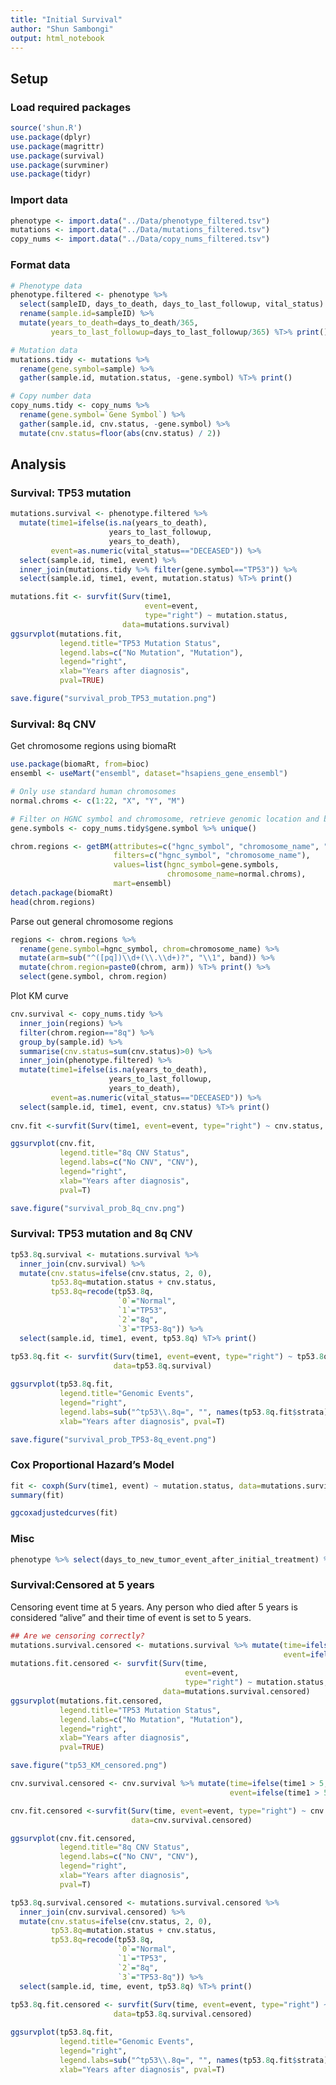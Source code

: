 ```yaml
---
title: "Initial Survival"
author: "Shun Sambongi"
output: html_notebook
---
```


## Setup

### Load required packages

```r
source('shun.R')
use.package(dplyr)
use.package(magrittr)
use.package(survival)
use.package(survminer)
use.package(tidyr)
```

### Import data

```r
phenotype <- import.data("../Data/phenotype_filtered.tsv")
mutations <- import.data("../Data/mutations_filtered.tsv")
copy_nums <- import.data("../Data/copy_nums_filtered.tsv")
```

### Format data

```r
# Phenotype data
phenotype.filtered <- phenotype %>% 
  select(sampleID, days_to_death, days_to_last_followup, vital_status) %>%
  rename(sample.id=sampleID) %>%
  mutate(years_to_death=days_to_death/365, 
         years_to_last_followup=days_to_last_followup/365) %T>% print()

# Mutation data
mutations.tidy <- mutations %>% 
  rename(gene.symbol=sample) %>% 
  gather(sample.id, mutation.status, -gene.symbol) %T>% print()

# Copy number data
copy_nums.tidy <- copy_nums %>%
  rename(gene.symbol=`Gene Symbol`) %>% 
  gather(sample.id, cnv.status, -gene.symbol) %>% 
  mutate(cnv.status=floor(abs(cnv.status) / 2))
```


## Analysis

### Survival: TP53 mutation

```r
mutations.survival <- phenotype.filtered %>% 
  mutate(time1=ifelse(is.na(years_to_death), 
                      years_to_last_followup, 
                      years_to_death), 
         event=as.numeric(vital_status=="DECEASED")) %>% 
  select(sample.id, time1, event) %>%
  inner_join(mutations.tidy %>% filter(gene.symbol=="TP53")) %>%
  select(sample.id, time1, event, mutation.status) %T>% print()

mutations.fit <- survfit(Surv(time1, 
                              event=event, 
                              type="right") ~ mutation.status,
                         data=mutations.survival)
ggsurvplot(mutations.fit, 
           legend.title="TP53 Mutation Status",
           legend.labs=c("No Mutation", "Mutation"),
           legend="right",
           xlab="Years after diagnosis",
           pval=TRUE)

save.figure("survival_prob_TP53_mutation.png")
```

### Survival: 8q CNV

Get chromosome regions using biomaRt

```r
use.package(biomaRt, from=bioc)
ensembl <- useMart("ensembl", dataset="hsapiens_gene_ensembl")

# Only use standard human chromosomes
normal.chroms <- c(1:22, "X", "Y", "M")

# Filter on HGNC symbol and chromosome, retrieve genomic location and band
gene.symbols <- copy_nums.tidy$gene.symbol %>% unique()

chrom.regions <- getBM(attributes=c("hgnc_symbol", "chromosome_name", "band"),
                       filters=c("hgnc_symbol", "chromosome_name"),
                       values=list(hgnc_symbol=gene.symbols, 
                                   chromosome_name=normal.chroms), 
                       mart=ensembl)
detach.package(biomaRt)
head(chrom.regions)
```

Parse out general chromosome regions

```r
regions <- chrom.regions %>% 
  rename(gene.symbol=hgnc_symbol, chrom=chromosome_name) %>% 
  mutate(arm=sub("^([pq])\\d+(\\.\\d+)?", "\\1", band)) %>%
  mutate(chrom.region=paste0(chrom, arm)) %T>% print() %>%
  select(gene.symbol, chrom.region)
```

Plot KM curve

```r
cnv.survival <- copy_nums.tidy %>% 
  inner_join(regions) %>%
  filter(chrom.region=="8q") %>% 
  group_by(sample.id) %>%
  summarise(cnv.status=sum(cnv.status)>0) %>%
  inner_join(phenotype.filtered) %>%
  mutate(time1=ifelse(is.na(years_to_death), 
                      years_to_last_followup, 
                      years_to_death), 
         event=as.numeric(vital_status=="DECEASED")) %>% 
  select(sample.id, time1, event, cnv.status) %T>% print()
  
cnv.fit <-survfit(Surv(time1, event=event, type="right") ~ cnv.status, data=cnv.survival)

ggsurvplot(cnv.fit, 
           legend.title="8q CNV Status",
           legend.labs=c("No CNV", "CNV"),
           legend="right",
           xlab="Years after diagnosis",
           pval=T)

save.figure("survival_prob_8q_cnv.png")
```

### Survival: TP53 mutation and 8q CNV

```r
tp53.8q.survival <- mutations.survival %>%
  inner_join(cnv.survival) %>%
  mutate(cnv.status=ifelse(cnv.status, 2, 0),
         tp53.8q=mutation.status + cnv.status,
         tp53.8q=recode(tp53.8q, 
                        `0`="Normal", 
                        `1`="TP53", 
                        `2`="8q", 
                        `3`="TP53-8q")) %>%
  select(sample.id, time1, event, tp53.8q) %T>% print()
  
tp53.8q.fit <- survfit(Surv(time1, event=event, type="right") ~ tp53.8q,
                       data=tp53.8q.survival)

ggsurvplot(tp53.8q.fit, 
           legend.title="Genomic Events",
           legend="right",
           legend.labs=sub("^tp53\\.8q=", "", names(tp53.8q.fit$strata)),
           xlab="Years after diagnosis", pval=T)

save.figure("survival_prob_TP53-8q_event.png")
```

### Cox Proportional Hazard's Model

```r
fit <- coxph(Surv(time1, event) ~ mutation.status, data=mutations.survival)
summary(fit)

ggcoxadjustedcurves(fit)
```

### Misc

```r
phenotype %>% select(days_to_new_tumor_event_after_initial_treatment) %>% na.omit() %>% nrow()
```


### Survival:Censored at 5 years

Censoring event time at 5 years. Any person who died after 5 years is considered "alive" and their time of event is set to 5 years. 

```r
## Are we censoring correctly?
mutations.survival.censored <- mutations.survival %>% mutate(time=ifelse(time1 > 5, 5, time1),
                                                             event=ifelse(time1 > 5, 0, 1)) 
mutations.fit.censored <- survfit(Surv(time, 
                                       event=event, 
                                       type="right") ~ mutation.status,
                                  data=mutations.survival.censored)
ggsurvplot(mutations.fit.censored, 
           legend.title="TP53 Mutation Status",
           legend.labs=c("No Mutation", "Mutation"),
           legend="right",
           xlab="Years after diagnosis",
           pval=TRUE)

save.figure("tp53_KM_censored.png")
```


```r
cnv.survival.censored <- cnv.survival %>% mutate(time=ifelse(time1 > 5, 5, time1),
                                                 event=ifelse(time1 > 5, 0, 1)) 

cnv.fit.censored <-survfit(Surv(time, event=event, type="right") ~ cnv.status,
                           data=cnv.survival.censored)

ggsurvplot(cnv.fit.censored, 
           legend.title="8q CNV Status",
           legend.labs=c("No CNV", "CNV"),
           legend="right",
           xlab="Years after diagnosis",
           pval=T)
```


```r
tp53.8q.survival.censored <- mutations.survival.censored %>%
  inner_join(cnv.survival.censored) %>%
  mutate(cnv.status=ifelse(cnv.status, 2, 0),
         tp53.8q=mutation.status + cnv.status,
         tp53.8q=recode(tp53.8q, 
                        `0`="Normal", 
                        `1`="TP53", 
                        `2`="8q", 
                        `3`="TP53-8q")) %>%
  select(sample.id, time, event, tp53.8q) %T>% print()
  
tp53.8q.fit.censored <- survfit(Surv(time, event=event, type="right") ~ tp53.8q,
                       data=tp53.8q.survival.censored)

ggsurvplot(tp53.8q.fit, 
           legend.title="Genomic Events",
           legend="right",
           legend.labs=sub("^tp53\\.8q=", "", names(tp53.8q.fit$strata)),
           xlab="Years after diagnosis", pval=T)

```

